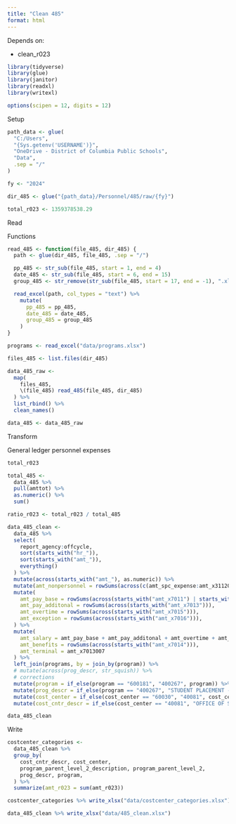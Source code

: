 ```yaml
---
title: "Clean 485"
format: html
---
```


Depends on:

* clean_r023

```r
library(tidyverse)
library(glue)
library(janitor)
library(readxl)
library(writexl)

options(scipen = 12, digits = 12)
```

Setup

```r
path_data <- glue(
  "C:/Users",
  "{Sys.getenv('USERNAME')}",
  "OneDrive - District of Columbia Public Schools",
  "Data",
  .sep = "/"
)

fy <- "2024"

dir_485 <- glue("{path_data}/Personnel/485/raw/{fy}")

total_r023 <- 1359378538.29
```

Read

Functions

```r
read_485 <- function(file_485, dir_485) {
  path <- glue(dir_485, file_485, .sep = "/")

  pp_485 <- str_sub(file_485, start = 1, end = 4)
  date_485 <- str_sub(file_485, start = 6, end = 15)
  group_485 <- str_remove(str_sub(file_485, start = 17, end = -1), ".xlsx")

  read_excel(path, col_types = "text") %>%
    mutate(
      pp_485 = pp_485,
      date_485 = date_485,
      group_485 = group_485
    )
}
```

```r
programs <- read_excel("data/programs.xlsx")
```

```r
files_485 <- list.files(dir_485)

data_485_raw <-
  map(
    files_485,
    \(file_485) read_485(file_485, dir_485)
  ) %>%
  list_rbind() %>%
  clean_names()

data_485 <- data_485_raw
```

Transform

General ledger personnel expenses

```r
total_r023
```

```r
total_485 <-
  data_485 %>%
  pull(amttot) %>%
  as.numeric() %>%
  sum()

ratio_r023 <- total_r023 / total_485
```

```r
data_485_clean <-
  data_485 %>%
  select(
    report_agency:offcycle,
    sort(starts_with("hr_")),
    sort(starts_with("amt_")),
    everything()
  ) %>% 
  mutate(across(starts_with("amt_"), as.numeric)) %>% 
  mutate(amt_nonpersonnel = rowSums(across(c(amt_spc_expense:amt_x3112009, amt_x7131002:amt_x7196007)))) %>% 
  mutate(
    amt_pay_base = rowSums(across(starts_with("amt_x7011") | starts_with("amt_x7012"))),
    amt_pay_additonal = rowSums(across(starts_with("amt_x7013"))),
    amt_overtime = rowSums(across(starts_with("amt_x7015"))),
    amt_exception = rowSums(across(starts_with("amt_x7016"))),
  ) %>% 
  mutate(
    amt_salary = amt_pay_base + amt_pay_additonal + amt_overtime + amt_exception,
    amt_benefits = rowSums(across(starts_with("amt_x7014"))),
    amt_terminal = amt_x7013007
  ) %>% 
  left_join(programs, by = join_by(program)) %>%
  # mutate(across(prog_descr, str_squish)) %>%
  # corrections
  mutate(program = if_else(program == "600181", "400267", program)) %>%
  mutate(prog_descr = if_else(program == "400267", "STUDENT PLACEMENT - SS", prog_descr)) %>%
  mutate(cost_center = if_else(cost_center == "60030", "40081", cost_center)) %>%
  mutate(cost_cntr_descr = if_else(cost_center == "40081", "OFFICE OF SCHOOL IMPROVEMENT AND SUPPORT", cost_cntr_descr))

data_485_clean

```

Write

```r
costcenter_categories <-
  data_485_clean %>%
  group_by(
    cost_cntr_descr, cost_center,
    program_parent_level_2_description, program_parent_level_2,
    prog_descr, program,
  ) %>%
  summarize(amt_r023 = sum(amt_r023))

costcenter_categories %>% write_xlsx("data/costcenter_categories.xlsx")
```

```r
data_485_clean %>% write_xlsx("data/485_clean.xlsx")
```

